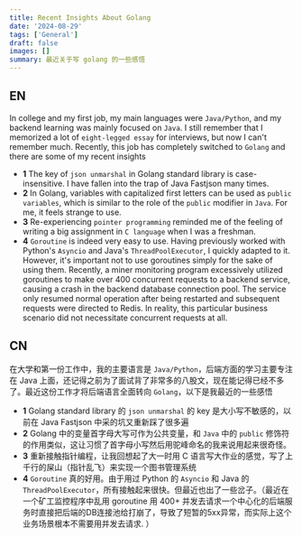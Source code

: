 ```yaml
---
title: Recent Insights About Golang
date: '2024-08-29'
tags: ['General']
draft: false
images: []
summary: 最近关于写 golang 的一些感悟
---
```


<TOCInline toc={props.toc}/>

## EN

In college and my first job, my main languages were `Java/Python`, and my backend learning was mainly focused on `Java`.
I still remember that I memorized a lot of `eight-legged essay` for interviews, but now I can't remember much.
Recently, this job has completely switched to `Golang` and there are some of my recent insights

- **1** The key of `json unmarshal` in Golang standard library is case-insensitive. I have fallen into the trap of Java Fastjson many times.
- **2** In Golang, variables with capitalized first letters can be used as `public variables`, which is similar to the role of the `public` modifier in `Java`. For me, it feels strange to use.
- **3** Re-experiencing `pointer programming` reminded me of the feeling of writing a big assignment in `C language` when I was a freshman.
- **4** `Goroutine` is indeed very easy to use. Having previously worked with Python's `Asyncio` and Java's `ThreadPoolExecutor`, I quickly adapted to it. However, it's important not to use goroutines simply for the sake of using them. Recently, a miner monitoring program excessively utilized goroutines to make over 400 concurrent requests to a backend service, causing a crash in the backend database connection pool. The service only resumed normal operation after being restarted and subsequent requests were directed to Redis. In reality, this particular business scenario did not necessitate concurrent requests at all.


## CN

在大学和第一份工作中，我的主要语言是 `Java/Python`，后端方面的学习主要专注在 Java 上面，还记得之前为了面试背了非常多的八股文，现在能记得已经不多了。最近这份工作才将后端语言全面转向 `Golang`，以下是我最近的一些感悟

- **1** Golang standard library 的 `json unmarshal` 的 key 是大小写不敏感的，以前在 Java Fastjson 中采的坑又重新踩了很多遍
- **2** Golang 中的变量首字母大写可作为公共变量，和 `Java` 中的 `public` 修饰符的作用类似，这让习惯了首字母小写然后用驼峰命名的我来说用起来很奇怪。
- **3** 重新接触指针编程，让我回想起了大一时用 C 语言写大作业的感觉，写了上千行的屎山（指针乱飞）来实现一个图书管理系统
- **4** `Goroutine` 真的好用。由于用过 Python 的 `Asyncio` 和 Java 的 `ThreadPoolExecutor`，所有接触起来很快。但最近也出了一些岔子。（最近在一个矿工监控程序中乱用 goroutine 用 400+ 并发去请求一个中心化的后端服务时直接把后端的DB连接池给打崩了，导致了短暂的5xx异常，而实际上这个业务场景根本不需要用并发去请求. ）


















